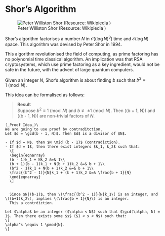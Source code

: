 #  Shor’s Algorithm
![Peter Williston Shor (Resource: Wikipiedia ) ](https://upload.wikimedia.org/wikipedia/commons/thumb/e/ed/Peter_Shor_2017_Dirac_Medal_Award_Ceremony.png/330px-Peter_Shor_2017_Dirac_Medal_Award_Ceremony.png)

Shor's algorithm factorises a number $N$ in $\mathcal{O}((\log N)^3)$ time and $\mathcal{O}(\log N)$ space. This algorithm was devised by Peter Shor in 1994.

This algorithm revolutionised the field of computing, as prime factoring has no polynomial time classical algorithm. An implication was that RSA cryptosystems, which use prime factoring as a key ingredient, would not be safe in the future, with the advent of large quantum computers.

Given an integer $N$, Shor's algorithm is about finding $b$ such that $b^2 \equiv 1 \pmod{N}$.

This idea can be formalised as follows:

> **Result**\
> Suppose $b^2 \equiv 1 \pmod{N}$ and $b \not\equiv \pm 1 \pmod{N}$. Then
\(\gcd(b + 1, N)\) and \(\gcd(b - 1, N)\) are non-trivial factors of $N$.

```{proof}
(_Proof Idea_)\
We are going to use proof by contraditction.
Let $d = \gcd(b - 1, N)$. Then $d$ is a divisor of $N$.

- If $d = N$, then $N \mid (b - 1)$ (contradiction).
- If $d = 1$, then there exist integers $k_1, k_2$ such that:
  \[
  \begin{eqnarray}
  (b - 1)k_1 + Nk_2 &=& 1\\
  (b + 1)(b - 1)k_1 + N(b + 1)k_2 &=& b + 1\\
  (b^2 - 1)k_1 + N(b + 1)k_2 &=& b + 1\\
  \frac{(b^2 - 1)}{N}k_1 + (b + 1)k_2 &=& \frac{b + 1}{N}
  \end{eqnarray}
  \]
  
  
  Since $N|(b-1)$, then \(\frac{(b^2 - 1)}{N}k_1\) is an integer, and \((b+1)k_2\), implies \(\frac{b + 1}{N}\) is an integer.
  This a contrdiction.
```



```{theorem,name='Eulers Theorem'}
Let $\alpha$ be an integer ($\alpha < N$) such that $\gcd(\alpha, N) = 1$. Then there exists some $s$ ($1 < s < N$) such that:
\[
\alpha^s \equiv 1 \pmod{N}.
\]
```